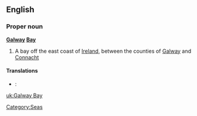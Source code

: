 ==English==
{{wikipedia}}
===Proper noun===
'''[[Galway]] [[Bay]]'''

# A bay off the east coast of [[Ireland]], between the counties of [[Galway]] and [[Connacht]]

====Translations====
* {{ga}}: {{t-|ga|Bá na Gaillimhe|f}}

[[Category:Seas]]

[[uk:Galway Bay]]